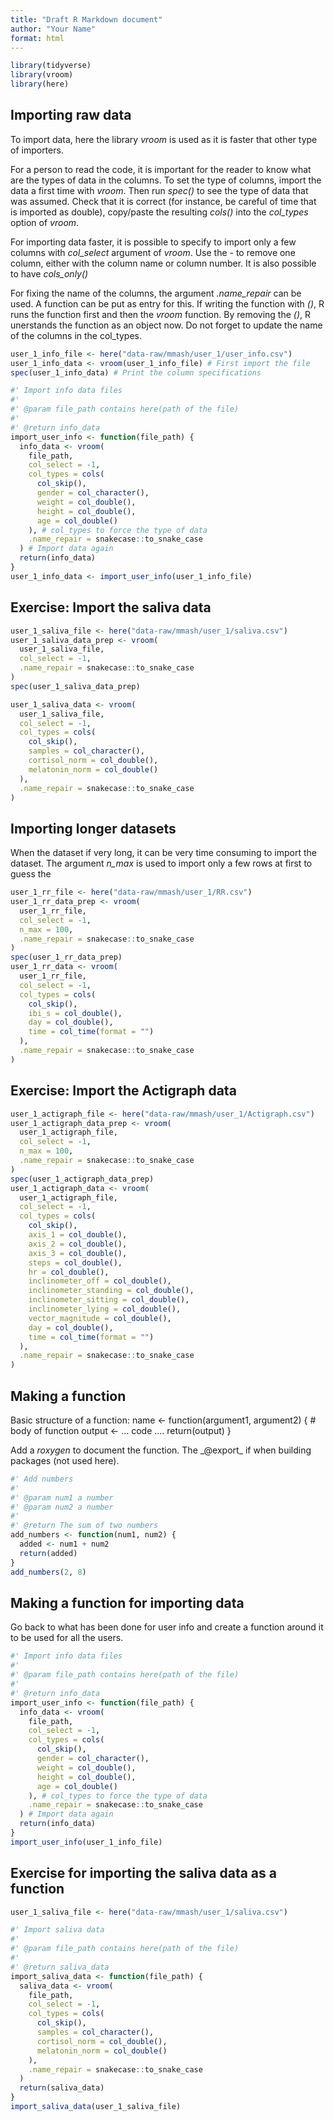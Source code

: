 ```yaml
---
title: "Draft R Markdown document"
author: "Your Name"
format: html
---
```


```r
library(tidyverse)
library(vroom)
library(here)
```

## Importing raw data

To import data, here the library _vroom_ is used as it is faster that other type of importers. 

For a person to read the code, it is important for the reader to know what are the types of data in the columns. To set the type of columns, import the data a first time with _vroom_. Then run _spec()_ to see the type of data that was assumed. Check that it is correct (for instance, be careful of time that is imported as double), copy/paste the resulting _cols()_ into the _col_types_ option of _vroom_.

For importing data faster, it is possible to specify to import only a few columns with _col_select_ argument of _vroom_. Use the _-_ to remove one column, either with the column name or column number. It is also possible to have _cols_only()_ 

For fixing the name of the columns, the argument _.name_repair_ can be used. A function can be put as entry for this. If writing the function with _()_, R runs the function first and then the _vroom_ function. By removing the _()_, R unerstands the function as an object now. Do not forget to update the name of the columns in the col_types.

```r
user_1_info_file <- here("data-raw/mmash/user_1/user_info.csv")
user_1_info_data <- vroom(user_1_info_file) # First import the file
spec(user_1_info_data) # Print the column specifications

#' Import info data files
#'
#' @param file_path contains here(path of the file)
#'
#' @return info_data
import_user_info <- function(file_path) {
  info_data <- vroom(
    file_path,
    col_select = -1,
    col_types = cols(
      col_skip(),
      gender = col_character(),
      weight = col_double(),
      height = col_double(),
      age = col_double()
    ), # col_types to force the type of data
    .name_repair = snakecase::to_snake_case
  ) # Import data again
  return(info_data)
}
user_1_info_data <- import_user_info(user_1_info_file)
```
## Exercise: Import the saliva data

```r
user_1_saliva_file <- here("data-raw/mmash/user_1/saliva.csv")
user_1_saliva_data_prep <- vroom(
  user_1_saliva_file,
  col_select = -1,
  .name_repair = snakecase::to_snake_case
)
spec(user_1_saliva_data_prep)

user_1_saliva_data <- vroom(
  user_1_saliva_file,
  col_select = -1,
  col_types = cols(
    col_skip(),
    samples = col_character(),
    cortisol_norm = col_double(),
    melatonin_norm = col_double()
  ),
  .name_repair = snakecase::to_snake_case
)
```

## Importing longer datasets

When the dataset if very long, it can be very time consuming to import the dataset. The argument _n_max_ is used to import only a few rows at first to guess the 

```r
user_1_rr_file <- here("data-raw/mmash/user_1/RR.csv")
user_1_rr_data_prep <- vroom(
  user_1_rr_file,
  col_select = -1,
  n_max = 100,
  .name_repair = snakecase::to_snake_case
)
spec(user_1_rr_data_prep)
user_1_rr_data <- vroom(
  user_1_rr_file,
  col_select = -1,
  col_types = cols(
    col_skip(),
    ibi_s = col_double(),
    day = col_double(),
    time = col_time(format = "")
  ),
  .name_repair = snakecase::to_snake_case
)
```

## Exercise: Import the Actigraph data

```r
user_1_actigraph_file <- here("data-raw/mmash/user_1/Actigraph.csv")
user_1_actigraph_data_prep <- vroom(
  user_1_actigraph_file,
  col_select = -1,
  n_max = 100,
  .name_repair = snakecase::to_snake_case
)
spec(user_1_actigraph_data_prep)
user_1_actigraph_data <- vroom(
  user_1_actigraph_file,
  col_select = -1,
  col_types = cols(
    col_skip(),
    axis_1 = col_double(),
    axis_2 = col_double(),
    axis_3 = col_double(),
    steps = col_double(),
    hr = col_double(),
    inclinometer_off = col_double(),
    inclinometer_standing = col_double(),
    inclinometer_sitting = col_double(),
    inclinometer_lying = col_double(),
    vector_magnitude = col_double(),
    day = col_double(),
    time = col_time(format = "")
  ),
  .name_repair = snakecase::to_snake_case
)
```

## Making a function

Basic structure of a function:
name <- function(argument1, argument2) {
    # body of function
    output <- ... code ....
    return(output)
}

Add a _roxygen_ to document the function. The _@export_ if when building packages (not used here).

```r
#' Add numbers
#'
#' @param num1 a number
#' @param num2 a number
#'
#' @return The sum of two numbers
add_numbers <- function(num1, num2) {
  added <- num1 + num2
  return(added)
}
add_numbers(2, 8)
```

## Making a function for importing data

Go back to what has been done for user info and create a function around it to be used for all the users.

```r
#' Import info data files
#'
#' @param file_path contains here(path of the file)
#'
#' @return info_data
import_user_info <- function(file_path) {
  info_data <- vroom(
    file_path,
    col_select = -1,
    col_types = cols(
      col_skip(),
      gender = col_character(),
      weight = col_double(),
      height = col_double(),
      age = col_double()
    ), # col_types to force the type of data
    .name_repair = snakecase::to_snake_case
  ) # Import data again
  return(info_data)
}
import_user_info(user_1_info_file)
```


## Exercise for importing the saliva data as a function

```r
user_1_saliva_file <- here("data-raw/mmash/user_1/saliva.csv")

#' Import saliva data
#'
#' @param file_path contains here(path of the file)
#'
#' @return saliva_data
import_saliva_data <- function(file_path) {
  saliva_data <- vroom(
    file_path,
    col_select = -1,
    col_types = cols(
      col_skip(),
      samples = col_character(),
      cortisol_norm = col_double(),
      melatonin_norm = col_double()
    ),
    .name_repair = snakecase::to_snake_case
  )
  return(saliva_data)
}
import_saliva_data(user_1_saliva_file)
```
